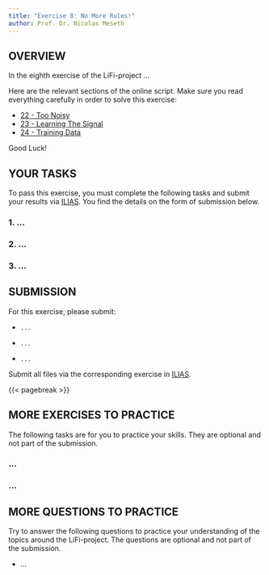 ```yaml
---
title: "Exercise 8: No More Rules!"
author: Prof. Dr. Nicolas Meseth
---
```


## OVERVIEW

In the eighth exercise of the LiFi-project ...

Here are the relevant sections of the online script. Make sure you read everything carefully in order to solve this exercise:

-   [22 - Too Noisy](https://lifi.datalit.de/lifi-project/too-noisy)
-   [23 - Learning The Signal](https://lifi.datalit.de/lifi-project/learning-the-signal)
-   [24 - Training Data](https://lifi.datalit.de/lifi-project/training-data)

Good Luck!

## YOUR TASKS

To pass this exercise, you must complete the following tasks and submit your results via [ILIAS](https://lms.hs-osnabrueck.de). You find the details on the form of submission below.

### 1. ...

### 2. ...

### 3. ...

## SUBMISSION

For this exercise, please submit:

-   `...`

-   `...`

-   `...`

Submit all files via the corresponding exercise in [ILIAS](https://lms.hs-osnabrueck.de).

{{< pagebreak >}}

## MORE EXERCISES TO PRACTICE

The following tasks are for you to practice your skills. They are optional and not part of the submission.

### ...

### ...

## MORE QUESTIONS TO PRACTICE

Try to answer the following questions to practice your understanding of the topics around the LiFi-project. The questions are optional and not part of the submission.

-   ...
